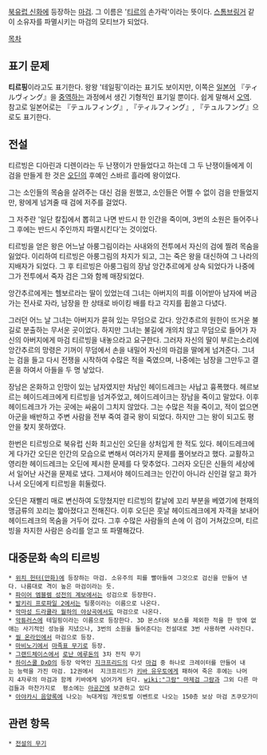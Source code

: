 {{{+1 Tyrfing}}}

[[북유럽 신화]]에 등장하는 [[마검]]. 그 이름은 '[[티르]]의 손가락'이라는 뜻이다.
[[스톰브링거]] 같이 소유자를 파멸시키는 마검의 모티브가 되었다.

[[목차]]
== 표기 문제 ==
'''티르핑'''이라고도 표기한다. 왕왕 '테일핑'이라는 표기도 보이지만, 이쪽은 [[일본어]] 『ティルヴィング』을 [[중역]]하는 과정에서 생긴 기형적인 표기일 뿐이다. 쉽게 말해서 [[오역]]. 참고로 일본어로는 『テュルフィング』, 『ティルフィング』, 『テュルフング』으로도 표기한다.

== 전설 ==
티르빙은 디아린과 디렌이라는 두 난쟁이가 만들었다고 하는데 그 두 난쟁이들에게 이 검을 만들게 한 것은 [[오딘]]의 후예인 스바르 흘라메 왕이었다. 

그는 소인들의 목숨을 살려주는 대신 검을 원했고, 소인들은 어쩔 수 없이 검을 만들었지만, 왕에게 넘겨줄 때 검에 저주를 걸었다.

그 저주란 '일단 칼집에서 뽑히고 나면 반드시 한 인간을 죽이며, 3번의 소원은 들어주나 그 후에는 반드시 주인까지 파멸시킨다'는 것이었다. 

티르빙을 얻은 왕은 어느날 아룽그림이라는 사내와의 전투에서 자신의 검에 찔려 목숨을 잃었다. 이리하여 티르빙은 아룽그림의 차지가 되고, 그는 죽은 왕을 대신하여 그 나라의 지배자가 되었다.  그 후 티르빙은 아룽그림의 장남 앙간추르에게 상속 되었다가 나중에 그가 전투에서 죽자 검은 그와 함께 매장되었다.

앙간추르에게는 헬보르라는 딸이 있었는데 그녀는 아버지의 피를 이어받아 남자에 버금가는 전사로 자라, 남장을 한 상태로 바이킹 배를 타고 각지를 휩쓸고 다녔다.

그러던 어느 날 그녀는 아버지가 묻혀 있는 무덤으로 갔다. 앙간추르의 원한이 뜨거운 불길로 분출하는 무서운 곳이었다. 
하지만 그녀는 불길에 개의치 않고 무덤으로 들어가 자신의 아버지에게 마검 티르빙을 내놓으라고 요구한다. 그러자 자신의 딸이 부르는소리에 앙간추르의 망령은 기꺼이 무덤에서 손을 내밀어 자신의 마검을 딸에게 넘겨준다. 그녀는 검을 들고 다시 전쟁을 시작하여 수많은 적을 죽였으며, 나중에는 남장을 그만두고 결혼을 하여서 아들을 두 명 낳았다.

장남은 온화하고 인망이 있는 남자였지만 차남인 헤이드레크는 사납고 흉폭했다. 헤르보르는 헤이드레크에게 티르빙을 넘겨주었고, 헤이드레이크는 장남을 죽이고 말았다. 이후 헤이드레크가 가는 곳에는 싸움이 그치지 않았다. 그는 수많은 적을 죽이고, 적이 없으면 아군을 배반하고 주변 사람을 전부 죽여 결국 왕이 되었다. 하지만 그는 왕이 되고도 평안을 찾지 못하였다.

한번은 티르빙으로 북유럽 신화 최고신인 오딘을 상처입게 한 적도 있다. 헤이드레크에게 다가간 오딘은 인간의 모습으로 변해서 여러가지 문제를 풀어보라고 했다. 교활하고 영리한 헤이드레크는 오딘에 제시한 문제를 다 맞추었다. 그러자 오딘은 신들의 세상에서 일어난 사건을 문제로 냈다. 그제서야 헤이드레크는 인간이 아니라 신인걸 알고 화가 나서 오딘에게 티르빙을 휘둘렀다.

오딘은 재빨리 매로 변신하여 도망쳤지만 티르빙의 칼날에 꼬리 부분을 베였기에 현재의 맹금류의 꼬리는 짧아졌다고 전해진다. 이후 오딘은 훗날 헤이드레크에게 자객을 보내어 헤이드레크의 목숨을 거두어 갔다.
그후 수많은 사람들의 손에 이 검이 거쳐갔으며, 티르빙을 차지한 사람은 승리를 얻고 또 파멸해갔다.

== 대중문화 속의 티르빙 ==
 * [[위치 헌터(만화)]]에 등장하는 마검. 소유주의 피를 빨아들여 그것으로 검신을 만들어 낸다. 나름대로 격이 높은 마검이라는 듯.
 * [[파이어 엠블렘 성전의 계보]]에서는 성검으로 등장한다.
 * [[발키리 프로파일 2]]에서는 틸풍이라는 이름으로 나온다.
 * [[악마성 드라큘라 월하의 야상곡]]에서도 마검으로 나온다.
 * [[악튜러스]]에 테일핑이라는 이름으로 등장한다. 3D 몬스터와 보스를 제외한 적을 한 방에 없애는 사기적인 성능을 지녔으나, 3번의 소원을 들어준다는 전설대로 3번 사용하면 사라진다.
 * [[씰 온라인]]에서 마검으로 등장.
 * [[마비노기]]에서 [[마족표 무기]]로 등장.
 * [[그랜드체이스]]에서 [[로난 에루돈]]의 3차 전직 무기
 * [[하이스쿨 DxD]]의 등장 악역인 [[지크프리드]]의 다섯 [[마검]] 중 하나로 크레이터를 만들어 내는 능력을 가진 마검. 12권에서  지크프리드가 [[키바 유우토]]에게 패하여 죽은 후에는 나머지 4자루의 마검과 함께 키바에게 넘어가게 된다. [[wiki:"그람" 마제검 그람]]과 그외 다른 마검들과 마찬가지로  평소에는 [[아공간]]에 보관하고 있다  
 * [[아야카시 음양록]]에 나오는 늑대게임 개인토벌 이벤트로 나오는 150층 보상 마검 츠쿠모가미
== 관련 항목 ==
 * [[전설의 무기]]
